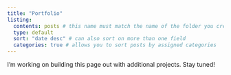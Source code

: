 ```yaml
---
title: "Portfolio"
listing: 
  contents: posts # this name must match the name of the folder you created in step #1; here, all Quarto docs in the `posts` directory will be included on your listing page
  type: default
  sort: "date desc" # can also sort on more than one field
  categories: true # allows you to sort posts by assigned categories 
---
```


I'm working on building this page out with additional projects. Stay tuned!
